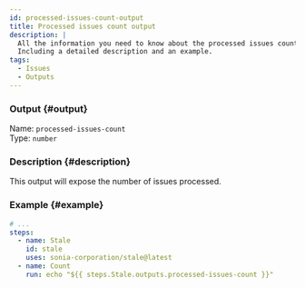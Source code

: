 ```yaml
---
id: processed-issues-count-output
title: Processed issues count output
description: |
  All the information you need to know about the processed issues count output.
  Including a detailed description and an example.
tags:
  - Issues
  - Outputs
---
```


### Output {#output}

Name: `processed-issues-count`  
Type: `number`

### Description {#description}

This output will expose the number of issues processed.

### Example {#example}

```yml {6}
# ...
steps:
  - name: Stale
    id: stale
    uses: sonia-corporation/stale@latest
  - name: Count
    run: echo "${{ steps.Stale.outputs.processed-issues-count }}"
```
